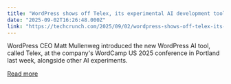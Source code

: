 ```yaml
---
title: "WordPress shows off Telex, its experimental AI development tool"
date: "2025-09-02T16:26:48.000Z"
link: "https://techcrunch.com/2025/09/02/wordpress-shows-off-telex-its-experimental-ai-development-tool/"
---
```


WordPress CEO Matt Mullenweg introduced the new WordPress AI tool, called Telex, at the company's WordCamp US 2025 conference in Portland last week, alongside other AI experiments.

[Read more](https://techcrunch.com/2025/09/02/wordpress-shows-off-telex-its-experimental-ai-development-tool/)
